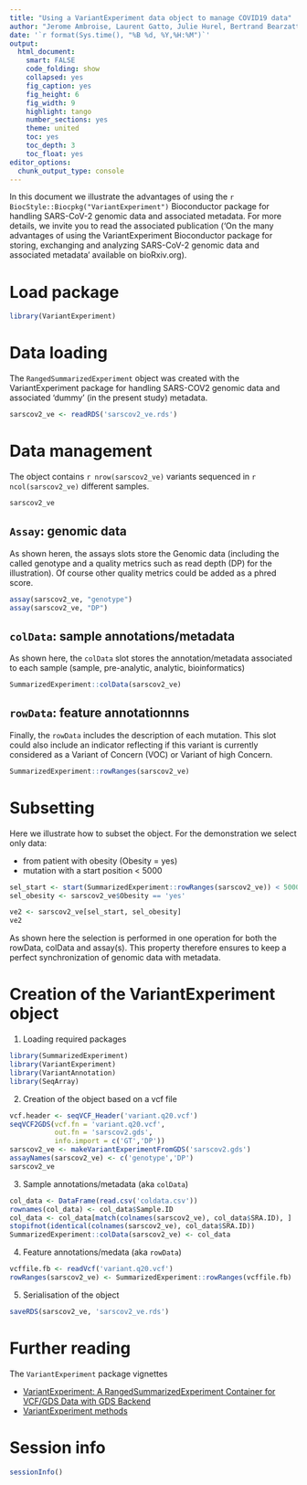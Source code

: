 ```yaml
---
title: "Using a VariantExperiment data object to manage COVID19 data"
author: "Jerome Ambroise, Laurent Gatto, Julie Hurel, Bertrand Bearzatto, Jean-Luc Gala"
date: '`r format(Sys.time(), "%B %d, %Y,%H:%M")`'
output:
  html_document:
    smart: FALSE
    code_folding: show
    collapsed: yes
    fig_caption: yes
    fig_height: 6
    fig_width: 9
    highlight: tango
    number_sections: yes
    theme: united
    toc: yes
    toc_depth: 3
    toc_float: yes
editor_options:
  chunk_output_type: console
---
```


In this document we illustrate the advantages of using the
`r BiocStyle::Biocpkg("VariantExperiment")` Bioconductor
package for handling SARS-CoV-2 genomic data and associated
metadata. For more details, we invite you to read the associated
publication ('On the many advantages of using the VariantExperiment
Bioconductor package for storing, exchanging and analyzing SARS-CoV-2
genomic data and associated metadata' available on bioRxiv.org).


# Load package

```r
library(VariantExperiment)
```

# Data loading

The `RangedSummarizedExperiment` object was created with the
VariantExperiment package for handling SARS-COV2 genomic data and
associated 'dummy' (in the present study) metadata.

```r
sarscov2_ve <- readRDS('sarscov2_ve.rds')
```

# Data management

The object contains `r nrow(sarscov2_ve)` variants sequenced in
`r ncol(sarscov2_ve)` different samples.

```r
sarscov2_ve
```

## `Assay`: genomic data

As shown heren, the assays slots store the Genomic data (including the
called genotype and a quality metrics such as read depth (DP) for the
illustration).  Of course other quality metrics could be added as a
phred score.

```r
assay(sarscov2_ve, "genotype")
assay(sarscov2_ve, "DP")
```

## `colData`: sample annotations/metadata

As shown here, the `colData` slot stores the annotation/metadata
associated to each sample (sample, pre-analytic, analytic,
bioinformatics)

```r
SummarizedExperiment::colData(sarscov2_ve)
```

## `rowData`: feature annotationnns

Finally, the `rowData` includes the description of each mutation. This
slot could also include an indicator reflecting if this variant is
currently considered as a Variant of Concern (VOC) or Variant of high
Concern.

```r
SummarizedExperiment::rowRanges(sarscov2_ve)
```

# Subsetting

Here we illustrate how to subset the object. For the demonstration we
select only data:

- from patient with obesity (Obesity = yes)
- mutation with a start position < 5000

```r
sel_start <- start(SummarizedExperiment::rowRanges(sarscov2_ve)) < 5000
sel_obesity <- sarscov2_ve$Obesity == 'yes'

ve2 <- sarscov2_ve[sel_start, sel_obesity]
ve2
```

As shown here the selection is performed in one operation for both the
rowData, colData and assay(s). This property therefore ensures to keep
a perfect synchronization of genomic data with metadata.


# Creation of the VariantExperiment object

1. Loading required packages

```r
library(SummarizedExperiment)
library(VariantExperiment)
library(VariantAnnotation)
library(SeqArray)
```

2. Creation of the object based on a vcf file

```r
vcf.header <- seqVCF_Header('variant.q20.vcf')
seqVCF2GDS(vcf.fn = 'variant.q20.vcf',
           out.fn = 'sarscov2.gds',
           info.import = c('GT','DP'))
sarscov2_ve <- makeVariantExperimentFromGDS('sarscov2.gds')
assayNames(sarscov2_ve) <- c('genotype','DP')
sarscov2_ve
```

3. Sample annotations/metadata (aka `colData`)

```r
col_data <- DataFrame(read.csv('coldata.csv'))
rownames(col_data) <- col_data$Sample.ID
col_data <- col_data[match(colnames(sarscov2_ve), col_data$SRA.ID), ]
stopifnot(identical(colnames(sarscov2_ve), col_data$SRA.ID))
SummarizedExperiment::colData(sarscov2_ve) <- col_data
```

4. Feature annotations/medata (aka `rowData`)


```r
vcffile.fb <- readVcf('variant.q20.vcf')
rowRanges(sarscov2_ve) <- SummarizedExperiment::rowRanges(vcffile.fb)
```

5. Serialisation of the object

```r
saveRDS(sarscov2_ve, 'sarscov2_ve.rds')
```

# Further reading

The `VariantExperiment` package vignettes

- [VariantExperiment: A RangedSummarizedExperiment Container for VCF/GDS Data with GDS Backend](http://bioconductor.org/packages/release/bioc/vignettes/VariantExperiment/inst/doc/VariantExperiment-class.html)
- [VariantExperiment methods](http://bioconductor.org/packages/release/bioc/vignettes/VariantExperiment/inst/doc/VariantExperiment-methods.html)

# Session info

```r
sessionInfo()
```
